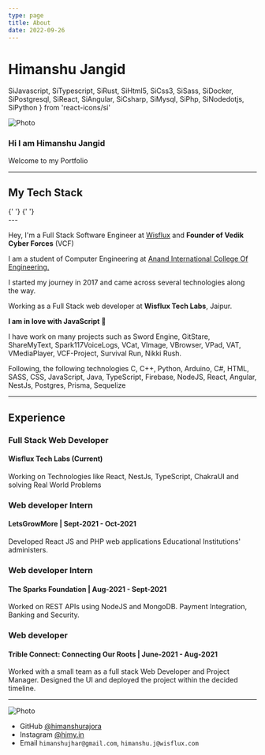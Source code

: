 ```yaml
---
type: page
title: About
date: 2022-09-26
---
```


# Himanshu Jangid

  SiJavascript,
  SiTypescript,
  SiRust,
  SiHtml5,
  SiCss3,
  SiSass,
  SiDocker,
  SiPostgresql,
  SiReact,
  SiAngular,
  SiCsharp,
  SiMysql,
  SiPhp,
  SiNodedotjs,
  SiPython
} from 'react-icons/si'

<div style={{ display: 'flex', justifyContent: 'space-between' }}>
  <div
    style={{
      borderRadius: '50%',
      overflow: 'hidden',
      width: '200px',
      height: '200px'
    }}
  >
    <Image
      src="/images/me.jpg"
      alt="Photo"
      priority
      className="my-image"
      width={200}
      height={200}
    />
  </div>
  <div style={{ textAlign: 'right' }}>
    <h3>Hi I am Himanshu Jangid</h3>
    <p>Welcome to my Portfolio</p>
  </div>
</div>

---

## My Tech Stack

<div style={{ display: 'flex', justifyContent: 'space-around' }}>
  <SiJavascript /> <SiTypescript /> <SiRust /> <SiHtml5 /> <SiCss3 /> <SiSass />{' '}
  <SiDocker /> <SiPostgresql /> <SiReact /> <SiAngular /> <SiCsharp />{' '}
  <SiMysql /> <SiPhp /> <SiNodedotjs /> <SiPython />
</div>
---

Hey, I'm a Full Stack Software Engineer at [Wisflux](https://wisflux.com) and
**Founder of Vedik Cyber Forces** (VCF)

I am a student of Computer Engineering at <a href="https://anandice.ac.in">Anand International College Of Engineering.</a>

I started my journey in 2017 and came across several technologies along the way.

Working as a Full Stack web developer at **Wisflux Tech Labs**, Jaipur.

**I am in love with JavaScript 🫶**

I have work on many projects such as Sword Engine, GitStare, ShareMyText, Spark117VoiceLogs, VCat, VImage, VBrowser, VPad, VAT, VMediaPlayer, VCF-Project, Survival Run, Nikki Rush.

Following, the following technologies
C, C++, Python, Arduino, C#, HTML, SASS, CSS, JavaScript, Java, TypeScript, Firebase, NodeJS, React, Angular, NestJs, Postgres, Prisma, Sequelize

---

## Experience

### Full Stack Web Developer

#### Wisflux Tech Labs (Current)

Working on Technologies like React, NestJs, TypeScript, ChakraUI and solving Real World Problems

### Web developer Intern

#### LetsGrowMore | Sept-2021 - Oct-2021

Developed React JS and PHP web applications Educational Institutions' administers.

### Web developer Intern

#### The Sparks Foundation | Aug-2021 - Sept-2021

Worked on REST APIs using NodeJS and MongoDB. Payment Integration, Banking and Security.

### Web developer

#### Trible Connect: Connecting Our Roots | June-2021 - Aug-2021

Worked with a small team as a full stack Web Developer and Project Manager. Designed the UI and deployed the project within the decided timeline.

---

<Image
  src="/images/me2.jpg"
  alt="Photo"
  width={100}
  height={100}
  priority
  className="my-image"
/>

- GitHub [@himanshurajora](https://github.com/himanshurajora)
- Instagram [@himy.in](https://instagram.com/himy.in)
- Email `himanshujhar@gmail.com`, `himanshu.j@wisflux.com`

